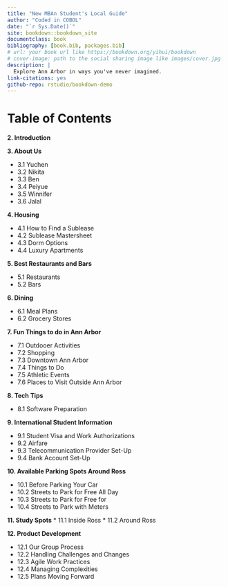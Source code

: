 ```yaml
--- 
title: "New MBAn Student's Local Guide"
author: "Coded in COBOL"
date: "`r Sys.Date()`"
site: bookdown::bookdown_site
documentclass: book
bibliography: [book.bib, packages.bib]
# url: your book url like https://bookdown.org/yihui/bookdown
# cover-image: path to the social sharing image like images/cover.jpg
description: |
  Explore Ann Arbor in ways you've never imagined.
link-citations: yes
github-repo: rstudio/bookdown-demo
---
```


# Table of Contents


**2. Introduction**


**3. About Us**

* 3.1 Yuchen
* 3.2 Nikita
* 3.3 Ben
* 3.4 Peiyue
* 3.5 Winnifer
* 3.6 Jalal


**4. Housing**

* 4.1 How to Find a Sublease
* 4.2 Sublease Mastersheet
* 4.3 Dorm Options
* 4.4 Luxury Apartments


**5. Best Restaurants and Bars**

* 5.1 Restaurants
* 5.2 Bars


**6. Dining**

* 6.1 Meal Plans
* 6.2 Grocery Stores


**7. Fun Things to do in Ann Arbor**

* 7.1 Outdooer Activities
* 7.2 Shopping
* 7.3 Downtown Ann Arbor
* 7.4 Things to Do 
* 7.5 Athletic Events
* 7.6 Places to Visit Outside Ann Arbor


**8. Tech Tips**

* 8.1 Software Preparation


**9. International Student Information**

* 9.1 Student Visa and Work Authorizations
* 9.2 Airfare
* 9.3 Telecommunication Provider Set-Up
* 9.4 Bank Account Set-Up


**10. Available Parking Spots Around Ross**

* 10.1 Before Parking Your Car
* 10.2 Streets to Park for Free All Day 
* 10.3 Streets to Park for Free for 
* 10.4 Streets to Park with Meters


**11. Study Spots**
* 11.1 Inside Ross
* 11.2 Around Ross

**12. Product Development**

* 12.1 Our Group Process
* 12.2 Handling Challenges and Changes 
* 12.3 Agile Work Practices
* 12.4 Managing Complexities
* 12.5 Plans Moving Forward





